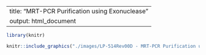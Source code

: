 

---
title: "MRT-PCR Purification using Exonuclease"
output: html_document
---


```r
library(knitr)
```


```r
knitr::include_graphics("./images/LP-514Rev00D - MRT-PCR Purification using Exonuclease.pdf")
```
